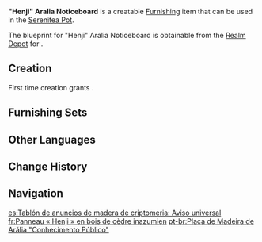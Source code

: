 {{Furnishing Infobox
|id             = 373332
|image          = Item Henji Aralia Noticeboard.png
|category       = Landscape
|subcategory    = Ornament
|quality        = 2
|adeptal_energy = 30
|load           = 35
|reduced_load   = 24
|description    = A common notice board found in [[Inazuma City]]. At first, the board's published notices and commercial advertisements were very serious. However, their dire nature could not hold the attention of passers-by, and some felt that they were not effective at getting their message across.<br>So a young official in the [[Shogunate]], who was deeply influenced by the [[Yae Publishing House]]'s works, suggested that people be allowed to leave messages on the notice board to drive up interest. It worked. As it turned out, people often enjoy leaving messages after eating and drinking in the city, and the interest in the notice boards increased dramatically, thus allowing more serious messages to reach more of the city.
|mention        = Yae Publishing House;Inazuma Shogunate
|blueprint      = Realm Depot
}}
'''"Henji" Aralia Noticeboard''' is a creatable [[Furnishing]] item that can be used in the [[Serenitea Pot]].

The blueprint for "Henji" Aralia Noticeboard is obtainable from the [[Realm Depot]] for {{Item|Realm Currency|24|x=80}}.

==Creation==
First time creation grants {{Item|Trust|24|x=30}}.
{{Recipe
|type = Creation
|time = 12h
|Aralia Wood = 4
|sort = Aralia Wood
}}

==Furnishing Sets==
{{Craft Usage|type=Furnishing Set}}

==Other Languages==
{{Other Languages
|en      = "Henji" Aralia Noticeboard
|zhs     = 孔雀木「遍知」告示牌
|zhs_rm  = Kǒngquè-mù "Biànzhī" Gàoshì Pái
|zht     = 孔雀木「遍知」告示牌
|zht_rm  = Kǒngquè-mù "Biànzhī" Gàoshì Pái
|zh_tl   = 
|ja      = 孔雀の「遍知」掲示板
|ja_rm   = Kujaku no "Henji" Keijiban
|ja_tl   = Peafowl "Omniscience" Bulletin Board
|ko      = 공작나무 「편지」 게시판
|ko_rm   = Gongjak-namu "Pyeonji" Gesipan
|ko_tl   = Aralia Tree "Notice" Bulletin Board
|es      = Tablón de anuncios de madera de criptomeria: Aviso universal
|es_tl   = Cryptomeria Wood Notice Board: Universal Warning
|fr      = Panneau «&nbsp;Henji&nbsp;» en bois de cèdre inazumien
|fr_tl   = "Henji" {{lex|Aralia|fr}} Sign
|ru      = Доска объявлений из аралии «Анжи»
|ru_tl   = Aralia Noticeboard "Henji"
|th      = ป้ายประกาศ "Henji" ไม้ Aralia
|th_rm   = Pai Pra-kat "Henji" Mai Aralia
|th_tl   = "Henji" Aralia Noticeboard
|vi      = Bảng Thông Báo Khổng Tước "Henji"
|vi_tl   = 
|de      = Anschlagtafel „Henji“ aus Aralia-Holz
|de_tl   = Noticeboard "Henji" from Aralia Wood
|id      = Papan Pengumuman "Henji" dari Aralia
|id_tl   = Noticeboard of "Henji" from Aralia
|pt      = Placa de Madeira de Arália "Conhecimento Público"
|pt_tl   = 
|tr      = "Henji" Aralya Duyuru Panosu
|tr_tl   = "Henji" Aralia Notice Board
|it      = Bacheca Henji in legno d'aralia
|it_tl   = Henji Bulletin Board in Aralia Wood
}}

==Change History==
{{Change History|2.2}}

==Navigation==
{{Furnishing Navbox|exterior}}

[[es:Tablón de anuncios de madera de criptomeria: Aviso universal]]
[[fr:Panneau « Henji » en bois de cèdre inazumien]]
[[pt-br:Placa de Madeira de Arália "Conhecimento Público"]]